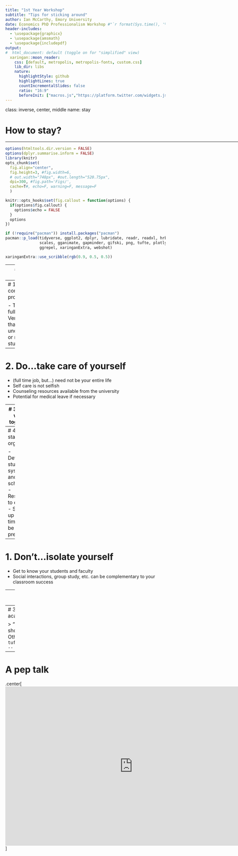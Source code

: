 ```yaml
---
title: "1st Year Workshop"
subtitle: "Tips for sticking around"
author: Ian McCarthy, Emory University
date: Economics PhD Professionalism Workshop #"`r format(Sys.time(), '%d %B %Y')`"
header-includes: 
  - \usepackage{graphicx}
  - \usepackage{amsmath}
  - \usepackage{includepdf}  
output:
#  html_document: default (toggle on for "simplified" view)
  xaringan::moon_reader:
    css: [default, metropolis, metropolis-fonts, custom.css] 
    lib_dir: libs
    nature:
      highlightStyle: github
      highlightLines: true
      countIncrementalSlides: false
      ratio: "16:9"
      beforeInit: ["macros.js","https://platform.twitter.com/widgets.js"]
---
```

class: inverse, center, middle
name: stay

# How to stay?

<html><div style='float:left'></div><hr color='#EB811B' size=1px width=1055px></html>


<!-- Adjust some CSS code for font size, maintain R code font size -->
<style type="text/css">
.remark-slide-content {
    font-size: 30px;
    padding: 1em 2em 1em 2em;    
}
.remark-code, .remark-inline-code { 
    font-size: 20px;
}
</style>


<!-- Set R options for how code chunks are displayed and load packages -->
```r
options(htmltools.dir.version = FALSE)
options(dplyr.summarise.inform = FALSE)
library(knitr)
opts_chunk$set(
  fig.align="center",  
  fig.height=3, #fig.width=6,
  # out.width="748px", #out.length="520.75px",
  dpi=300, #fig.path='Figs/',
  cache=T#, echo=F, warning=F, message=F
  )

knitr::opts_hooks$set(fig.callout = function(options) {
  if(options$fig.callout) {
    options$echo = FALSE
  }
  options
})

if (!require("pacman")) install.packages("pacman")
pacman::p_load(tidyverse, ggplot2, dplyr, lubridate, readr, readxl, hrbrthemes,
               scales, gganimate, gapminder, gifski, png, tufte, plotly, OECD,
               ggrepel, xaringanExtra, webshot)
```

```r
xaringanExtra::use_scribble(rgb(0.9, 0.5, 0.5))
```

---
# How to stay?

Conditional on a match, there are some definite dos and don'ts for succeeding in a PhD program.

---
# 1. Do...commit to the program

- This is your full time job
- Very different than life as an undergraduate or masters student

---
# 2. Do...take care of yourself

- (full time job, but...) need not be your entire life
- Self care is not selfish
- Counseling resources available from the university
- Potential for medical leave if necessary

---
# 3. Do...work together

- You are not here to compete with one another. We want **EVERYONE** to succeed! Help each other.
- Celebrate each others' successes
- Think and talk about research ideas together

---
# 4. Do...stay organized

- Develop a study system and schedule
- Respond to emails
- Show up on time and be present


---
# 1. Don't...isolate yourself

- Get to know your students and faculty
- Social interactions, group study, etc. can be complementary to your classroom success


---
# 2. Don't...lose confidence

- The first year is challenging and imposter syndrome is real
- You absolutely, 100%, **DESERVE TO BE HERE**

---
# 3. Don't...think academia is zero-sum

> "It's not enough that I should succeed. 
> Other's must fail"
>
> `r tufte::quote_footer('--- Ghengis Khan')`

---
# A pep talk

.center[
<iframe width="800" height="500" src="https://www.youtube.com/embed/l-gQLqv9f4o?controls=0&amp;start=0&end=147" frameborder="0" allow="accelerometer; autoplay; encrypted-media; gyroscope; picture-in-picture" allowfullscreen></iframe>
]

